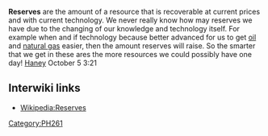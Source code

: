 '''Reserves''' are the amount of a resource that is recoverable at current prices and with current technology. We never really know how may reserves we have due to the changing of our knowledge and technology itself. For example when and if technology because better advanced for us to get [[oil]] and [[natural gas]] easier, then the amount reserves will raise. So the smarter that we get in these ares the more resources we could possibly have one day! [[Haney]] October 5 3:21

{{stub}}
== Interwiki links ==

* [[Wikipedia:Reserves]]

[[Category:PH261]]
